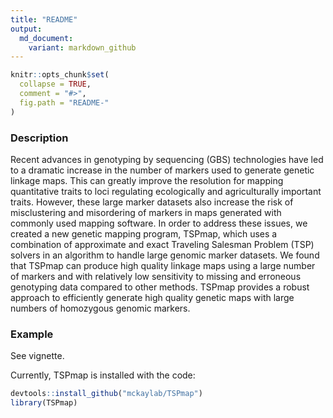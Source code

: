 ```yaml
---
title: "README"
output:
  md_document:
    variant: markdown_github
---
```


<!-- README.md is generated from README.Rmd. Please edit that file -->

```r
knitr::opts_chunk$set(
  collapse = TRUE,
  comment = "#>",
  fig.path = "README-"
)
```

### Description

Recent advances in genotyping by sequencing  (GBS) technologies have led to a dramatic increase in the number of markers used to generate genetic linkage maps. This can greatly improve the resolution for mapping quantitative traits to loci regulating ecologically and agriculturally important traits. However, these large marker datasets also increase the risk of misclustering and misordering of markers in maps generated with commonly used mapping software.  In order to address these issues, we created a new genetic mapping program, TSPmap, which uses a combination of approximate and exact Traveling Salesman Problem (TSP) solvers in an algorithm to handle large genomic marker datasets. We found that TSPmap can produce high quality linkage maps using a large number of markers and with relatively low sensitivity to missing and erroneous genotyping data compared to other methods. TSPmap provides a robust approach to efficiently generate high quality genetic maps with large numbers of homozygous genomic markers. 

### Example
See vignette. 

Currently, TSPmap is installed with the code:
```r
devtools::install_github("mckaylab/TSPmap")
library(TSPmap)
```



